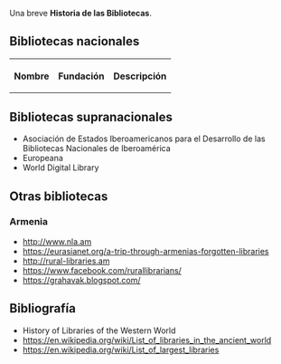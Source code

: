 {{header|1=Historia de las Bibliotecas}}

Una breve '''Historia de las Bibliotecas'''.

== Bibliotecas nacionales ==

<script>sorttable.sort_alpha = function(a,b) { return a[0].localeCompare(b[0], 'es'); }</script>

<table class="wikitable sortable" style="text-align: center;">

<tr>
    <th class="sorttable_alpha">Nombre</th>
    <th class="sorttable_numeric">Fundación</th>
    <th class="sorttable_alpha">Descripción</th>
</tr>
<tr>

<!--
{{biblioteca
|nombre=
|fundacion=
|pais=
|descripcion=
|web=
|blog=
|youtube=
|twitter=
|facebook=
|flickr=
|wikidata=
}}
-->

{{biblioteca
|nombre=Biblioteca Nacional de Argentina
|fundacion=1810
|pais=Argentina
|descripcion=
|web=https://www.bn.gov.ar
|blog=
|youtube=
|twitter=
|facebook=
|flickr=
|wikidata=Q1319177
}}

{{biblioteca
|nombre=Biblioteca Nacional de Colombia
|fundacion=1777
|pais=Colombia
|descripcion=La primera biblioteca pública fundada en América. El edificio actual fue diseñado por el arquitecto Alberto Wills Ferro en 1933 y fue declarado Monumento Nacional de Colombia mediante el decreto 287 del 24 de febrero de 1975. Se encuentra en el barrio Las Nieves de la localidad de Santa Fe en la ciudad de Bogotá.
|web=http://bibliotecanacional.gov.co
|blog=
|youtube=https://www.youtube.com/user/bnacionaladmin
|twitter=bibliotecanalco
|facebook=https://es-la.facebook.com/BibliotecaNalCo/
|flickr=
|wikidata=Q2901472
}}

{{biblioteca
|nombre=Biblioteca Nacional del Ecuador
|fundacion=1792
|pais=Ecuador
|descripcion=
|web=http://biblioteca.casadelacultura.gob.ec
|blog=
|youtube=
|twitter=bnecce
|facebook=
|flickr=
|wikidata=Q27231114
}}

{{biblioteca
|nombre=Biblioteca Nacional de España
|fundacion=1711
|pais=España
|descripcion=
|web=http://www.bne.es
|blog=http://blog.bne.es
|youtube=https://www.youtube.com/user/bibliotecaBNE
|twitter=BNE_biblioteca
|facebook=https://www.facebook.com/bne
|flickr=
|wikidata=Q750403
}}

{{biblioteca
|nombre=Biblioteca Nacional de la Dieta
|fundacion=1948
|pais=Japón
|descripcion=Es la biblioteca nacional de Japón, llamada así por su función de ayudar a los miembros de la Dieta de Japón (parlamento) en su labor de administración pública.
|web=http://ndl.go.jp
|blog=
|youtube=https://www.youtube.com/channel/UCHpDnv60i1LxOszXgBSE7DA
|twitter=ndljp
|facebook=
|flickr=
|wikidata=Q477675
}}

{{biblioteca
|nombre=Biblioteca Nacional de Suecia
|fundacion=1661
|pais=Suecia
|descripcion=
|web=http://www.kb.se
|blog=
|youtube=https://www.youtube.com/user/KunglBiblioteket
|twitter=kungbib
|facebook=https://www.facebook.com/kungligabiblioteket
|flickr=https://www.flickr.com/photos/25300312@N08/
|wikidata=Q953058
}}
</table>

== Bibliotecas supranacionales ==

* Asociación de Estados Iberoamericanos para el Desarrollo de las Bibliotecas Nacionales de Iberoamérica
* Europeana
* World Digital Library

== Otras bibliotecas ==

=== Armenia ===

* http://www.nla.am
* https://eurasianet.org/a-trip-through-armenias-forgotten-libraries
* http://rural-libraries.am
* https://www.facebook.com/rurallibrarians/
* https://grahavak.blogspot.com/

== Bibliografía ==

* History of Libraries of the Western World
* https://en.wikipedia.org/wiki/List_of_libraries_in_the_ancient_world
* https://en.wikipedia.org/wiki/List_of_largest_libraries

{{historia}}
{{footer}}
